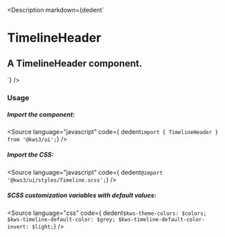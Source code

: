 

<Version />

<Meta of={TimelineHeaderStories} />

<Description
  markdown={dedent`
# TimelineHeader
## A TimelineHeader component.
`}
/>

<Canvas>
  <Story of={TimelineHeaderStories.TimelineHeader} />
</Canvas>

<Controls />

### Usage

##### Import the component:

<Source language="javascript" code={ dedent`import { TimelineHeader } from '@kws3/ui';`} />

##### Import the CSS:

<Source language="javascript" code={ dedent`@import '@kws3/ui/styles/Timeline.scss';`} />

##### SCSS customization variables with default values:

<Source
  language="css"
  code={ dedent`
    $kws-theme-colors: $colors;
    $kws-timeline-default-color: $grey;
    $kws-timeline-default-color-invert: $light;
  `}
/>

